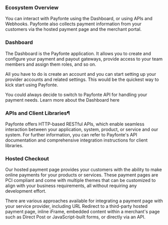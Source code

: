 ### Ecosystem Overview

You can interact with Payfonte using the Dashboard, or using APIs and Webhooks.
Payfonte also collects payment information from your customers via the hosted payment page and the merchant portal.

### Dashboard

The Dashboard is the Payfonte application. It allows you to create and configure your payment and payout gateways, provide access to your team members and assign them roles, and so on.

All you have to do is create an account and you can start setting up your provider accounts and related settings. This would be the quickest way to kick start using Payfonte.

You could always decide to switch to Payfonte API for handling your payment needs. Learn more about the Dashboard here

[//]: # (![image All Integrations]&#40;../_images/dashboard.png&#41;)



### APIs and Client Libraries¶

Payfonte offers HTTP-based RESTful APIs, which enable seamless interaction between your application, system, product, or service and our system. For further information, you can refer to Payfonte's API documentation and comprehensive integration instructions for client libraries.

### Hosted Checkout

Our hosted payment page provides your customers with the ability to make online payments for your products or services. These payment pages are PCI compliant and come with multiple themes that can be customized to align with your business requirements, all without requiring any development effort.

There are various approaches available for integrating a payment page with your service provider, including URL Redirect to a third-party hosted payment page, inline iFrame, embedded content within a merchant's page such as Direct Post or JavaScript-built forms, or directly via an API.

[//]: # (![image Checkout Page]&#40;../_images/checkout.png&#41;)

